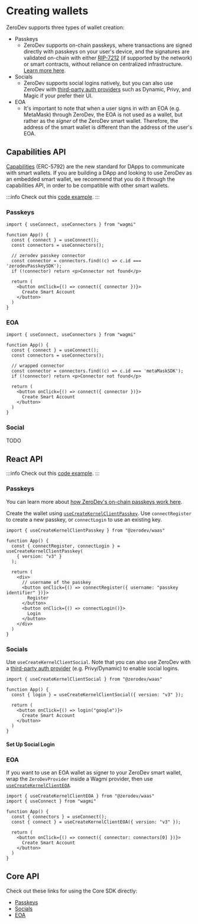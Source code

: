 
# Creating wallets

ZeroDev supports three types of wallet creation:

- Passkeys
  - ZeroDev supports on-chain passkeys, where transactions are signed directly with passkeys on your user's device, and the signatures are validated on-chain with either [RIP-7212](https://github.com/ethereum/RIPs/blob/master/RIPS/rip-7212.md) (if supported by the network) or smart contracts, without reliance on centralized infrastructure.  [Learn more here](/sdk/advanced/passkeys).
- Socials
  - ZeroDev supports social logins natively, but you can also use ZeroDev with [third-party auth providers](/sdk/signers/intro) such as Dynamic, Privy, and Magic if your prefer their UI.
- EOA
  - It's important to note that when a user signs in with an EOA (e.g. MetaMask) through ZeroDev, the EOA is not used as a wallet, but rather as the *signer* of the ZeroDev smart wallet.  Therefore, the address of the smart wallet is different than the address of the user's EOA.

## Capabilities API

[Capabilities](/smart-wallet/quickstart-capabilities) (ERC-5792) are the new standard for DApps to communicate with smart wallets.  If you are building a DApp and looking to use ZeroDev as an embedded smart wallet, we recommend that you do it through the capabilities API, in order to be compatible with other smart wallets.

:::info
Check out this [code example](https://github.com/zerodevapp/capabilities-examples/tree/main/create-account).
:::

### Passkeys
```tsx
import { useConnect, useConnectors } from "wagmi"

function App() {
  const { connect } = useConnect();
  const connectors = useConnectors();

  // zerodev passkey connector
  const connector = connectors.find((c) => c.id === 'zerodevPasskeySDK');
  if (!connector) return <p>Connector not found</p>

  return (
    <button onClick={() => connect({ connector })}>
      Create Smart Account
    </button>
  )
}
```

### EOA
```tsx
import { useConnect, useConnectors } from "wagmi"

function App() {
  const { connect } = useConnect();
  const connectors = useConnectors();

  // wrapped connector
  const connector = connectors.find((c) => c.id === 'metaMaskSDK');
  if (!connector) return <p>Connector not found</p>

  return (
    <button onClick={() => connect({ connector })}>
      Create Smart Account
    </button>
  )
}
```

### Social

TODO

## React API

:::info
Check out this [code example](https://github.com/zerodevapp/waas-examples/tree/main/create-account).
:::

### Passkeys

You can learn more about [how ZeroDev's on-chain passkeys work here](/sdk/advanced/passkeys).

Create the wallet using [`useCreateKernelClientPasskey`](/react/use-create-kernelclient-passkey).  Use `connectRegister` to create a new passkey, or `connectLogin` to use an existing key.

```tsx
import { useCreateKernelClientPasskey } from "@zerodev/waas"

function App() {
  const { connectRegister, connectLogin } = useCreateKernelClientPasskey(
    { version: "v3" }
  );

  return (
    <div>
      // username of the passkey
      <button onClick={() => connectRegister({ username: "passkey identifier" })}>
        Register
      </button>
      <button onClick={() => connectLogin()}>
        Login
      </button>
    </div>
  )
}

```

### Socials

Use `useCreateKernelClientSocial`.  Note that you can also use ZeroDev with a [third-party auth provider](/sdk/signers/intro) (e.g. Privy/Dynamic) to enable social logins.

```tsx
import { useCreateKernelClientSocial } from "@zerodev/waas"

function App() {
  const { login } = useCreateKernelClientSocial({ version: "v3" });

  return (
    <button onClick={() => login("google")}>
      Create Smart Account
    </button>
  )
}
```

#### Set Up Social Login

<SocialLoginSetup />

### EOA

If you want to use an EOA wallet as signer to your ZeroDev smart wallet, wrap the `ZeroDevProvider` inside a Wagmi provider, then use [`useCreateKernelClientEOA`](/react/use-create-kernelclient-eoa).

```tsx
import { useCreateKernelClientEOA } from "@zerodev/waas"
import { useConnect } from "wagmi"

function App() {
  const { connectors } = useConnect();
  const { connect } = useCreateKernelClientEOA({ version: "v3" });

  return (
    <button onClick={() => connect({ connector: connectors[0] })}>
      Create Smart Account
    </button>
  )
}
```

## Core API

Check out these links for using the Core SDK directly:

- [Passkeys](/sdk/advanced/passkeys) 
- [Socials](/sdk/advanced/social-login)
- [EOA](/sdk/core-api/create-account)
